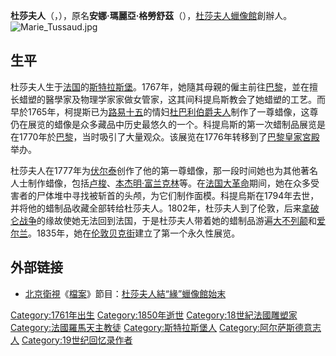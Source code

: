 {{unreferenced|time=2013-04-22T12:07:23+00:00}}
{{Expand English|Marie Tussaud}}
{{Infobox artist
| bgcolour      = #6495ED
| name          = 杜莎夫人
| image         = Madame Tussaud, age 42.jpg
| imagesize     = 150px
| alt           = 
| caption       = 杜莎夫人在離開法國到達英格蘭的時候是42歲
| birthname     = 安娜·瑪麗亞·格勞舒茲
| birthdate     = 1761年12月1日
| birthplace    = [[法国|法國]][[斯特拉斯堡|史特拉斯堡]]
| deathdate     = 1850年4月16日（享年88歲）
| deathplace    = [[英格兰|英格蘭]][[倫敦市|倫敦市]]
| nationality   = {{FRA}}
| field         = [[蠟像|蠟像]]造型
| training      = 
| movement      = 
| works         = [[杜莎夫人蠟像館|杜莎夫人蠟像館]]
| patrons       = 
| influenced by = 
| influenced    = 
| awards        =
| elected       =
| website       = 
}}

'''杜莎夫人'''（{{lang-en|Madame Tussaud}}，{{bd|1761年||1850年}}），原名'''安娜·瑪麗亞·格勞舒茲'''（{{lang-fr|Anna Maria Grosholtz}}），[[杜莎夫人蠟像館|杜莎夫人蠟像館]]創辦人。
[[File:Marie_Tussaud.jpg|thumb]]

== 生平 ==

杜莎夫人生于[[法国|法国]]的[[斯特拉斯堡|斯特拉斯堡]]。1767年，她隨其母親的僱主前往[[巴黎|巴黎]]，並在擅长蜡塑的醫學家及物理学家{{le|菲利普·科提烏斯|Philippe Curtius}}家做女管家，这其间科提烏斯教会了她蜡塑的工艺。而早於1765年，柯提斯已为[[路易十五|路易十五]]的情妇[[杜巴利伯爵夫人|杜巴利伯爵夫人]]制作了一尊蜡像，这尊仍在展览的蜡像是众多藏品中历史最悠久的一个。科提烏斯的第一次蜡制品展览是在1770年於[[巴黎|巴黎]]，当时吸引了大量观众。该展览在1776年转移到了[[巴黎皇家宮殿|巴黎皇家宮殿]]举办。

杜莎夫人在1777年为[[伏尔泰|伏尔泰]]创作了他的第一尊蜡像，那一段时间她也为其他著名人士制作蜡像，包括[[让-雅克·卢梭|卢梭]]、[[本杰明·富兰克林|本杰明·富兰克林]]等。在[[法国大革命|法国大革命]]期间，她在众多受害者的尸体堆中寻找被斩首的头颅，为它们制作面模。科提烏斯在1794年去世，并将他的蜡制品收藏全部转给杜莎夫人。1802年，杜莎夫人到了伦敦，后来[[拿破仑战争|拿破仑战争]]的缘故使她无法回到法国，于是杜莎夫人带着她的蜡制品游遍[[大不列颠|大不列颠]]和[[爱尔兰|爱尔兰]]。1835年，她在[[伦敦|伦敦]][[贝克街|贝克街]]建立了第一个永久性展览。

== 外部链接 ==
{{Commons category}}
* [[北京衛視|北京衛視]]《[[档案_(电视节目)|檔案]]》節目：[http://tv.sohu.com/20131214/n391785388.shtml 杜莎夫人結“緣”蠟像館始末] {{Wayback|url=http://tv.sohu.com/20131214/n391785388.shtml |date=20171004182316 }}

{{Authority control}}
{{Artist-stub}}
{{法國人物小作品}}
{{DEFAULTSORT:Tussaud, Marie}}
[[Category:1761年出生|Category:1761年出生]]
[[Category:1850年逝世|Category:1850年逝世]]
[[Category:18世紀法國雕塑家|Category:18世紀法國雕塑家]]
[[Category:法國羅馬天主教徒|Category:法國羅馬天主教徒]]
[[Category:斯特拉斯堡人|Category:斯特拉斯堡人]]
[[Category:阿尔萨斯德意志人|Category:阿尔萨斯德意志人]]
[[Category:19世纪回忆录作者|Category:19世纪回忆录作者]]